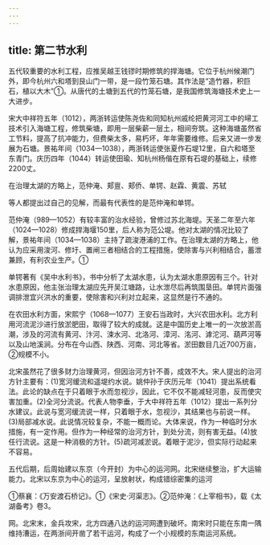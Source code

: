 ```yaml
---
---
---
```

title: 第二节水利
---



五代较重要的水利工程，应推吴越王钱镠时期修筑的捍海塘。它位于杭州候潮门外，即今杭州六和塔到艮山门一带，是一段竹笼石塘。其作法是“造竹器，积巨石，植以大木”①。从唐代的土塘到五代的竹笼石塘，是我国修筑海塘技术史上一大进步。

宋大中祥符五年（1012），两浙转运使陈尧佐和同知杭州戚纶把黄河河工中的埽工技术引入海塘工程，修筑柴塘，即用一层柴薪一层土，相间夯筑。这种海塘虽然省工节料，提高了抗冲能力，但费柴太多，易朽坏，年年需要维修。后来又进一步发展为石塘。景祐年间（1034—1038），两浙转运使张夏作石堤12里，自六和塔至东青门。庆历四年（1044）转运使田瑜、知杭州杨偕在原有石堤的基础上，续修2200丈。

在治理太湖的方略上，范仲淹、郏亶、郏侨、单锷、赵霖、黄震、苏轼

等人都提出过自己的见解，而最有代表性的是范仲淹和单锷。

范仲淹（989—1052）有较丰富的治水经验，曾修过苏北海堤。天圣二年至六年（1024—1028）修成捍海堰150里，后人称为范公堤。他对太湖的情况比较了解，景祐年间（1034—1038）主持了疏浚港浦的工作。在治理太湖的方略上，他认为应采用浚河、修圩、置闸三者相结合的工程措施，使除害与兴利相结合，蓄泄兼顾，有利农业生产。①

单锷著有《吴中水利书》，书中分析了太湖水患，认为太湖水患原因有三个。针对水患原因，他主张治理太湖应先开吴江塘路，让水泄尽后再筑围垦田。单锷片面强调排泄宜兴洪水的重要，使除害和兴利对立起来，这显然是行不通的。

在农田水利方面，宋熙宁（1068—1077）王安石当政时，大兴农田水利。北方利用河流泥沙进行放淤肥田，取得了较大的成就。这是中国历史上唯一的一次放淤高潮，涉及的河流有黄河、汴河、涑水河、北洛河、漳河、洺河、滹沱河、葫芦河等以及山地溪涧。分布在今山西、陕西、河南、河北等省。淤田数目几近700万亩，②规模不小。

北宋虽然花了很多财力治理黄河，但因治河方针不善，成效不大。宋人提出的治河方针主要有：(1)宽河缓流和遥堤约水说。姚仲孙于庆历元年（1041）提出系统看法。此论的缺点在于只着眼于水而忽视沙，因此，它不仅不能减轻河患，反而使灾害加重。(2)全河分流说。代表人物李垂，于大中祥符五年（1012）提出一系列分水建议。此说与宽河缓流说一样，只着眼于水，忽视沙，其结果也与前说一样。(3)局部减水说。此说情况较复杂，不能一概而论。大体来说，作为一种临时分水措施，有一定作用。但作为一种经常的治河方针，到处分流，则有害无益。(4)放任行流说。这是一种消极的方针。(5)疏河减淤说。着眼于泥沙，但实际行动起来不容易。

五代后期，后周始建以东京（今开封）为中心的运河网。北宋继续整治，扩大运输能力。北宋以东京为中心的运河，呈放射状，构成错综密集的运河

①蔡襄：《万安渡石桥记》。①《宋史·河渠志》。②范仲淹：《上宰相书》，载《太湖备考》卷3。

网。北宋末，金兵攻宋，北方四通八达的运河网遭到破坏。南宋时只能在东南一隅维持漕运，在两浙间开凿了若干运河，构成了一个小规模的东南运河系统。